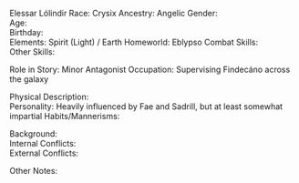 Elessar Lólindir
Race:		Crysix
Ancestry:		Angelic
Gender:		
Age:		
Birthday:		
Elements:		Spirit (Light) / Earth
Homeworld:		Eblypso
Combat Skills:		
Other Skills:		
     	
Role in Story:		Minor Antagonist
Occupation:		Supervising Findecáno across the galaxy
     	
Physical Description:		
Personality:		Heavily influenced by Fae and Sadrill, but at least somewhat impartial
Habits/Mannerisms:		
      	
Background:		
Internal Conflicts:		
External Conflicts:	 	
      	
Other Notes:		
